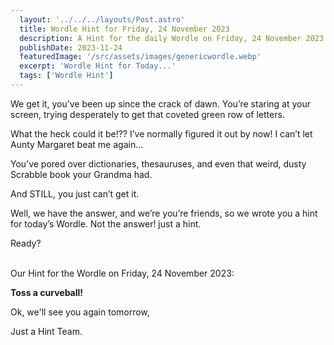 ```yaml
---
  layout: '../../../layouts/Post.astro'
  title: Wordle Hint for Friday, 24 November 2023
  description: A Hint for the daily Wordle on Friday, 24 November 2023
  publishDate: 2023-11-24
  featuredImage: '/src/assets/images/genericwordle.webp'
  excerpt: 'Wordle Hint for Today...'
  tags: ['Wordle Hint']
---
```


  We get it, you’ve been up since the crack of dawn. You’re staring at your screen, trying desperately to get that coveted green row of letters. 

  What the heck could it be!??
  I’ve normally figured it out by now!
  I can’t let Aunty Margaret beat me again… 

  You’ve pored over dictionaries, thesauruses, and even that weird, dusty Scrabble book your Grandma had.

  And STILL, you just can’t get it. 

  Well, we have the answer, and we’re you’re friends, so we wrote you a hint for today’s Wordle.
  Not the answer! just a hint. 

  Ready?<br /><br />

  Our Hint for the Wordle on Friday, 24 November 2023:

  **Toss a curveball!**

  Ok, we'll see you again tomorrow, 

  Just a Hint Team.
  